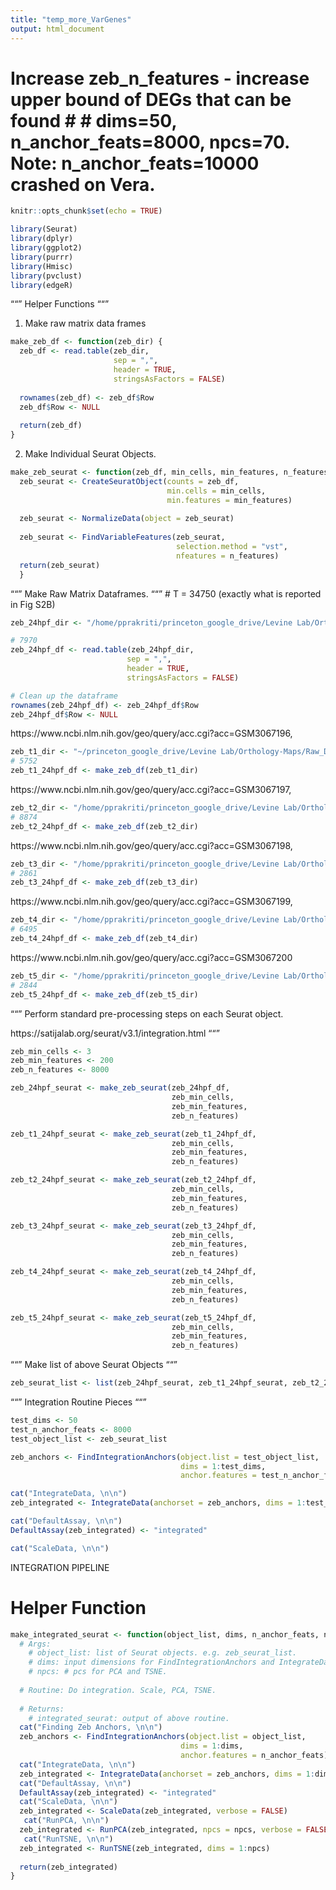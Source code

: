 ```yaml
---
title: "temp_more_VarGenes"
output: html_document
---
```


# Increase zeb_n_features - increase upper bound of DEGs that can be found # # dims=50, n_anchor_feats=8000, npcs=70. Note: n_anchor_feats=10000 crashed on Vera.   

```r
knitr::opts_chunk$set(echo = TRUE)
```

```r
library(Seurat)
library(dplyr)
library(ggplot2)
library(purrr)
library(Hmisc)
library(pvclust)
library(edgeR)
```

"""
Helper Functions
"""

(1) Make raw matrix data frames
```r
make_zeb_df <- function(zeb_dir) {
  zeb_df <- read.table(zeb_dir,
                       sep = ",",
                       header = TRUE,
                       stringsAsFactors = FALSE)
  
  rownames(zeb_df) <- zeb_df$Row
  zeb_df$Row <- NULL
  
  return(zeb_df)
}
```

(2) Make Individual Seurat Objects. 
```r
make_zeb_seurat <- function(zeb_df, min_cells, min_features, n_features){
  zeb_seurat <- CreateSeuratObject(counts = zeb_df,
                                   min.cells = min_cells, 
                                   min.features = min_features)
  
  zeb_seurat <- NormalizeData(object = zeb_seurat)
  
  zeb_seurat <- FindVariableFeatures(zeb_seurat, 
                                     selection.method = "vst",
                                     nfeatures = n_features)
  return(zeb_seurat)
  }
```


"""
Make Raw Matrix Dataframes.
"""
# T = 34750 (exactly what is reported in Fig S2B)
```r
zeb_24hpf_dir <- "/home/pprakriti/princeton_google_drive/Levine Lab/Orthology-Maps/Raw_Data/Klein_2018/GSM3067195_24hpf.csv" 

# 7970
zeb_24hpf_df <- read.table(zeb_24hpf_dir,
                          sep = ",",
                          header = TRUE,
                          stringsAsFactors = FALSE)

# Clean up the dataframe
rownames(zeb_24hpf_df) <- zeb_24hpf_df$Row
zeb_24hpf_df$Row <- NULL
```

https://www.ncbi.nlm.nih.gov/geo/query/acc.cgi?acc=GSM3067196,  
```r
zeb_t1_dir <- "~/princeton_google_drive/Levine Lab/Orthology-Maps/Raw_Data/Klein_2018/GSM3067196_TracerSeq1.csv"
# 5752
zeb_t1_24hpf_df <- make_zeb_df(zeb_t1_dir)
```

https://www.ncbi.nlm.nih.gov/geo/query/acc.cgi?acc=GSM3067197,
```r
zeb_t2_dir <- "/home/pprakriti/princeton_google_drive/Levine Lab/Orthology-Maps/Raw_Data/Klein_2018/GSM3067197_TracerSeq2.csv"
# 8874
zeb_t2_24hpf_df <- make_zeb_df(zeb_t2_dir)
```

https://www.ncbi.nlm.nih.gov/geo/query/acc.cgi?acc=GSM3067198,
```r
zeb_t3_dir <- "/home/pprakriti/princeton_google_drive/Levine Lab/Orthology-Maps/Raw_Data/Klein_2018/GSM3067198_TracerSeq3.csv"
# 2861
zeb_t3_24hpf_df <- make_zeb_df(zeb_t3_dir)
```

https://www.ncbi.nlm.nih.gov/geo/query/acc.cgi?acc=GSM3067199,
```r
zeb_t4_dir <- "/home/pprakriti/princeton_google_drive/Levine Lab/Orthology-Maps/Raw_Data/Klein_2018/GSM3067199_TracerSeq4.csv"
# 6495
zeb_t4_24hpf_df <- make_zeb_df(zeb_t4_dir)
```

https://www.ncbi.nlm.nih.gov/geo/query/acc.cgi?acc=GSM3067200
```r
zeb_t5_dir <- "/home/pprakriti/princeton_google_drive/Levine Lab/Orthology-Maps/Raw_Data/Klein_2018/GSM3067200_TracerSeq5.csv"
# 2844
zeb_t5_24hpf_df <- make_zeb_df(zeb_t5_dir)
```


"""
Perform standard pre-processing steps on each Seurat object.

https://satijalab.org/seurat/v3.1/integration.html
"""

```r
zeb_min_cells <- 3
zeb_min_features <- 200
zeb_n_features <- 8000
```

```r
zeb_24hpf_seurat <- make_zeb_seurat(zeb_24hpf_df,
                                    zeb_min_cells,
                                    zeb_min_features,
                                    zeb_n_features)
```

```r

zeb_t1_24hpf_seurat <- make_zeb_seurat(zeb_t1_24hpf_df,
                                    zeb_min_cells,
                                    zeb_min_features,
                                    zeb_n_features)

zeb_t2_24hpf_seurat <- make_zeb_seurat(zeb_t2_24hpf_df,
                                    zeb_min_cells,
                                    zeb_min_features,
                                    zeb_n_features)

zeb_t3_24hpf_seurat <- make_zeb_seurat(zeb_t3_24hpf_df,
                                    zeb_min_cells,
                                    zeb_min_features,
                                    zeb_n_features)

zeb_t4_24hpf_seurat <- make_zeb_seurat(zeb_t4_24hpf_df,
                                    zeb_min_cells,
                                    zeb_min_features,
                                    zeb_n_features)

zeb_t5_24hpf_seurat <- make_zeb_seurat(zeb_t5_24hpf_df,
                                    zeb_min_cells,
                                    zeb_min_features,
                                    zeb_n_features)
```

"""
Make list of above Seurat Objects
"""

```r
zeb_seurat_list <- list(zeb_24hpf_seurat, zeb_t1_24hpf_seurat, zeb_t2_24hpf_seurat, zeb_t3_24hpf_seurat, zeb_t4_24hpf_seurat, zeb_t5_24hpf_seurat)
```


"""
Integration Routine Pieces
"""
```r
test_dims <- 50
test_n_anchor_feats <- 8000
test_object_list <- zeb_seurat_list
```

```r
zeb_anchors <- FindIntegrationAnchors(object.list = test_object_list,
                                      dims = 1:test_dims,
                                      anchor.features = test_n_anchor_feats)
```

```r
cat("IntegrateData, \n\n")
zeb_integrated <- IntegrateData(anchorset = zeb_anchors, dims = 1:test_dims)
```

```r
cat("DefaultAssay, \n\n")
DefaultAssay(zeb_integrated) <- "integrated"
```

```r
cat("ScaleData, \n\n")
```


################### INTEGRATION PIPELINE ####################

# Helper Function
```r
make_integrated_seurat <- function(object_list, dims, n_anchor_feats, npcs){
  # Args:
    # object_list: list of Seurat objects. e.g. zeb_seurat_list.
    # dims: input dimensions for FindIntegrationAnchors and IntegrateData. 
    # npcs: # pcs for PCA and TSNE.
  
  # Routine: Do integration. Scale, PCA, TSNE.
  
  # Returns:
    # integrated_seurat: output of above routine.
  cat("Finding Zeb Anchors, \n\n")
  zeb_anchors <- FindIntegrationAnchors(object.list = object_list,
                                      dims = 1:dims,
                                      anchor.features = n_anchor_feats)
  cat("IntegrateData, \n\n")
  zeb_integrated <- IntegrateData(anchorset = zeb_anchors, dims = 1:dims)
  cat("DefaultAssay, \n\n")
  DefaultAssay(zeb_integrated) <- "integrated"
  cat("ScaleData, \n\n")
  zeb_integrated <- ScaleData(zeb_integrated, verbose = FALSE)
   cat("RunPCA, \n\n")
  zeb_integrated <- RunPCA(zeb_integrated, npcs = npcs, verbose = FALSE)
   cat("RunTSNE, \n\n")
  zeb_integrated <- RunTSNE(zeb_integrated, dims = 1:npcs)
  
  return(zeb_integrated)
}
```

<!-- # dims=50, n_anchor_feats=8000, npcs=70  -->
<!-- ```{r include=TRUE} -->
<!-- zeb_integrated_50 <- make_integrated_seurat(zeb_seurat_list, 50, 8000, 70) -->
<!-- ``` -->

